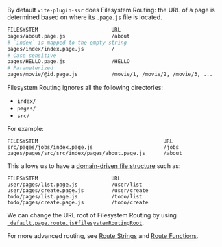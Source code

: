 By default `vite-plugin-ssr` does Filesystem Routing: the URL of a page is determined based on where its `.page.js` file is located.

```bash
FILESYSTEM                        URL
pages/about.page.js               /about
# `index` is mapped to the empty string
pages/index/index.page.js         /
# Case sensitive
pages/HELLO.page.js               /HELLO
# Parameterized
pages/movie/@id.page.js           /movie/1, /movie/2, /movie/3, ...
```

Filesystem Routing ignores all the following directories:
 - `index/`
 - `pages/`
 - `src/`

For example:

```
FILESYSTEM                                         URL
src/pages/jobs/index.page.js                       /jobs
pages/pages/src/src/index/pages/about.page.js      /about
```

This allows us to have a [domain-driven file structure](/file-structure#domain-driven) such as:

```
FILESYSTEM                        URL
user/pages/list.page.js           /user/list
user/pages/create.page.js         /user/create
todo/pages/list.page.js           /todo/list
todo/pages/create.page.js         /todo/create
```

We can change the URL root of Filesystem Routing by using [`_default.page.route.js#filesystemRoutingRoot`](/filesystemRoutingRoot).

For more advanced routing, see [Route Strings](/route-string) and [Route Functions](route-function).
